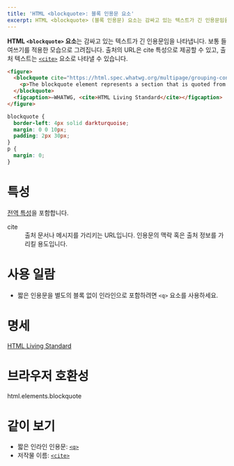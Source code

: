 ```yaml
---
title: 'HTML <blockquote>: 블록 인용문 요소'
excerpt: HTML <blockquote> (블록 인용문) 요소는 감싸고 있는 텍스트가 긴 인용문임을 나타냅니다.
---
```


**HTML `<blockquote>` 요소**는 감싸고 있는 텍스트가 긴 인용문임을 나타냅니다. 보통 들여쓰기를 적용한 모습으로 그려집니다. 출처의 URL은 <TermLink>cite</TermLink> 특성으로 제공할 수 있고, 출처 텍스트는 [`<cite>`](./cite) 요소로 나타낼 수 있습니다.

<HTMLDemo height={120}>

```html
<figure>
  <blockquote cite="https://html.spec.whatwg.org/multipage/grouping-content.html#the-blockquote-element">
    <p>The blockquote element represents a section that is quoted from another source.</p>
  </blockquote>
  <figcaption>—WHATWG, <cite>HTML Living Standard</cite></figcaption>
</figure>
```

```css
blockquote {
  border-left: 4px solid darkturquoise;
  margin: 0 0 10px;
  padding: 2px 30px;
}
p {
  margin: 0;
}
```

</HTMLDemo>

# 특성

[전역 특성](/docs/Web/HTML/Global_attributes)을 포함합니다.

<dl>
  <Term>cite</Term>
  <dd>출처 문서나 메시지를 가리키는 URL입니다. 인용문의 맥락 혹은 출처 정보를 가리킬 용도입니다.</dd>
</dl>

# 사용 일람

- 짧은 인용문을 별도의 블록 없이 인라인으로 포함하려면 `<q>` 요소를 사용하세요.

# 명세

[HTML Living Standard](https://html.spec.whatwg.org/multipage/semantics.html#the-blockquote-element)

# 브라우저 호환성

<BrowserCompat>html.elements.blockquote</BrowserCompat>

# 같이 보기

- 짧은 인라인 인용문: [`<q>`](./q)
- 저작물 이름: [`<cite>`](./cite)
